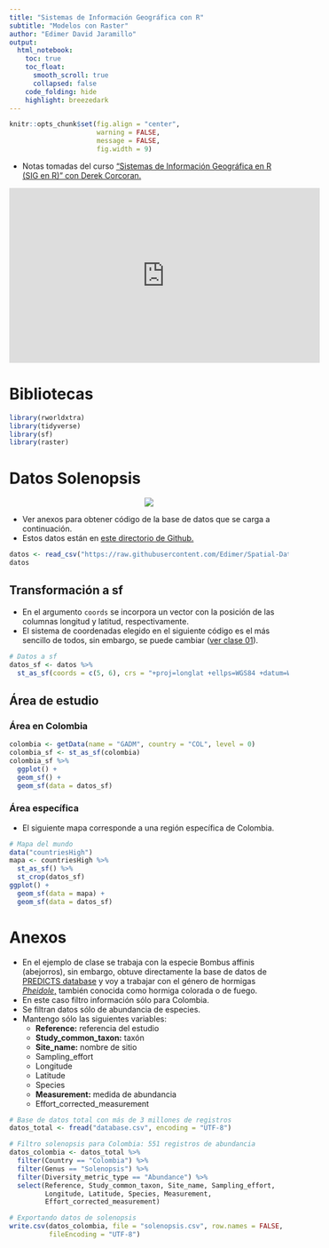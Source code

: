 ```yaml
---
title: "Sistemas de Información Geográfica con R"
subtitle: "Modelos con Raster"
author: "Edimer David Jaramillo"
output:
  html_notebook:
    toc: true
    toc_float:
      smooth_scroll: true
      collapsed: false
    code_folding: hide
    highlight: breezedark
---
```


```r
knitr::opts_chunk$set(fig.align = "center",
                      warning = FALSE,
                      message = FALSE,
                      fig.width = 9)
```


- Notas tomadas del curso ["Sistemas de Información Geográfica en R (SIG en R)" con Derek Corcoran.](https://www.youtube.com/watch?v=9e-zDQPGhBo&ab_channel=DerekCorcoran)

<iframe width="560" height="315" src="https://www.youtube.com/embed/9e-zDQPGhBo" frameborder="0" allowfullscreen></iframe>

# Bibliotecas

```r
library(rworldxtra)
library(tidyverse)
library(sf)
library(raster)
```

# Datos Solenopsis

<center>
<img src = "img/hormiga.PNG" />
</center>

- Ver anexos para obtener código de la base de datos que se carga a continuación.
- Estos datos están en [este directorio de Github.](https://github.com/Edimer/Spatial-Data-Science/blob/main/SIG_R/data/solenopsis.csv)

```r
datos <- read_csv("https://raw.githubusercontent.com/Edimer/Spatial-Data-Science/main/SIG_R/data/solenopsis.csv")
datos
```

## Transformación a sf

- En el argumento `coords` se incorpora un vector con la posición de las columnas longitud y latitud, respectivamente.
- El sistema de coordenadas elegido en el siguiente código es el más sencillo de todos, sin embargo, se puede cambiar ([ver clase 01](https://rpubs.com/Edimer/673433)).

```r
# Datos a sf
datos_sf <- datos %>% 
  st_as_sf(coords = c(5, 6), crs = "+proj=longlat +ellps=WGS84 +datum=WGS84 +no_defs +towgs84=0,0,0")
```

## Área de estudio {.tabset .tabset-fade .tabset-pills}

### Área en Colombia

```r
colombia <- getData(name = "GADM", country = "COL", level = 0)
colombia_sf <- st_as_sf(colombia)
colombia_sf %>% 
  ggplot() + 
  geom_sf() +
  geom_sf(data = datos_sf)
```


### Área específica

- El siguiente mapa corresponde a una región específica de Colombia.

```r
# Mapa del mundo
data("countriesHigh")
mapa <- countriesHigh %>% 
  st_as_sf() %>%
  st_crop(datos_sf)
ggplot() +
  geom_sf(data = mapa) +
  geom_sf(data = datos_sf)
```


# Anexos

- En el ejemplo de clase se trabaja con la especie Bombus affinis (abejorros), sin embargo, obtuve directamente la base de datos de [PREDICTS database](https://data.nhm.ac.uk/dataset/the-2016-release-of-the-predicts-database) y voy a trabajar con el género de hormigas [*Pheidole*,](https://es.wikipedia.org/wiki/Solenopsis) también conocida como hormiga colorada o de fuego.
-  En este caso filtro información sólo para Colombia.
- Se filtran datos sólo de abundancia de especies.
- Mantengo sólo las siguientes variables:
  - **Reference:** referencia del estudio
  - **Study_common_taxon:** taxón
  - **Site_name:** nombre de sitio
  - Sampling_effort
  - Longitude
  - Latitude
  - Species
  - **Measurement:** medida de abundancia
  - Effort_corrected_measurement

```r
# Base de datos total con más de 3 millones de registros
datos_total <- fread("database.csv", encoding = "UTF-8")

# Filtro solenopsis para Colombia: 551 registros de abundancia
datos_colombia <- datos_total %>% 
  filter(Country == "Colombia") %>% 
  filter(Genus == "Solenopsis") %>%  
  filter(Diversity_metric_type == "Abundance") %>% 
  select(Reference, Study_common_taxon, Site_name, Sampling_effort,
         Longitude, Latitude, Species, Measurement, 
         Effort_corrected_measurement) 

# Exportando datos de solenopsis
write.csv(datos_colombia, file = "solenopsis.csv", row.names = FALSE,
          fileEncoding = "UTF-8")
```


